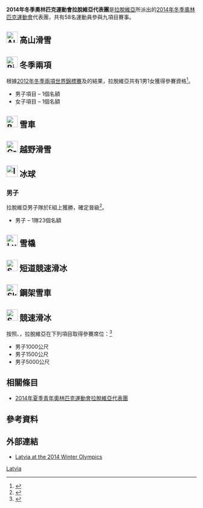 {{Infobox Country Olympics
|NOC=LAT
|games=2014年冬季
|Chef De Mission=
|competitors='''58'''
|sports=9
|flagbearer={{link-en|Sandis Ozoliņš|Sandis Ozoliņš}}
|gold=
|silver=
|bronze=
|total=
|rank=
}}
'''2014年冬季奧林匹克運動會拉脫維亞代表團'''是[[拉脫維亞|拉脫維亞]]所派出的[[2014年冬季奧林匹克運動會|2014年冬季奧林匹克運動會]]代表團，共有58名運動員參與九項目賽事。

== [[Image:Alpine_skiing_pictogram.svg|30px]] 高山滑雪 ==
{{main|2014年冬季奧林匹克運動會高山滑雪比賽}}

== [[Image:Biathlon_pictogram.svg|30px]] 冬季兩項 ==
{{main|2014年冬季奧林匹克運動會冬季兩項比賽}}
根據[[2012年冬季兩項世界錦標賽|2012年冬季兩項世界錦標賽]]及{{link-en|2013年冬季兩項世界錦標賽|Biathlon World Championships 2013}}的結果，拉脫維亞共有1男1女獲得參賽資格<ref name=biathlonquota>{{Cite news|title=2014 Winter Olympics Biathlon NOC quota|url=http://realbiathlon.blogspot.ca/2013/03/2014-winter-olympics-noc-quota.html|work=Real Biathlon|accessdate=2013-03-16|archive-date=2014-03-17|archive-url=https://web.archive.org/web/20140317193225/http://realbiathlon.blogspot.ca/2013/03/2014-winter-olympics-noc-quota.html|dead-url=yes}}</ref>。

* 男子項目 – 1個名額
* 女子項目 – 1個名額

== [[Image:Bobsleigh_pictogram.svg|30px]] 雪車 ==
{{main|2014年冬季奧林匹克運動會雪車比賽}}

== [[Image:Cross_country_skiing_pictogram.svg|30px]] 越野滑雪 ==
{{main|2014年冬季奧林匹克運動會越野滑雪比賽}}

== [[Image:Ice_hockey_pictogram.svg|30px]] 冰球 ==
{{main|2014年冬季奧林匹克運動會冰球比賽}}

=== 男子 ===
{{main|2014年冬季奧林匹克運動會冰球比賽男子賽事}}
拉脫維亞男子隊於{{link-en|2014年冬季奧林匹克運動會–男子冰球資格賽|Ice hockey at the 2014 Winter Olympics – Men's qualification}}E組上獲勝，確定晉級<ref>{{cite web |url=http://www.iihf.com/home-of-hockey/news/news-singleview/recap/7560.html?tx_ttnews=187&cHash=b4d5b0ee04 |title=Latvia bound for Games |author= |date=February 2013 |work= |publisher=[[國際冰球總會|國際冰球總會]] |accessdate=2013-02-11 |deadurl=yes |archiveurl=https://web.archive.org/web/20140106203708/http://www.iihf.com/home-of-hockey/news/news-singleview/recap/7560.html?tx_ttnews=187&cHash=b4d5b0ee04 |archivedate=2014-01-06 }}</ref>。

* 男子 – 1隊23個名額

== [[Image:Luge_pictogram.svg|30px]] 雪橇 ==
{{main|2014年冬季奧林匹克運動會雪橇比賽}}

== [[Image:Short_track_speed_skating_pictogram.svg|30px]] 短道競速滑冰 ==
{{main|2014年冬季奧林匹克運動會短道競速滑冰比賽}}

== [[Image:Skeleton_pictogram.svg|30px]] 鋼架雪車 ==
{{main|2014年冬季奧林匹克運動會鋼架雪車比賽}}

== [[Image:Speed_skating_pictogram.svg|30px]] 競速滑冰 ==
{{main|2014年冬季奧林匹克運動會競速滑冰比賽}}
按照{{link-en|2012–13年ISU競速滑冰世界盃|2012–13 ISU Speed Skating World Cup}}、{{link-en|2013年世界單程距離競速滑冰世界盃|2013 World Single Distance Speed}}，拉脫維亞在下列項目取得參賽席位：<ref>{{Cite press release |title= SPECIAL REGULATIONS & TECHNICAL RULES SPEED SKATING and SHORT TRACK SPEED SKATING 2012 |language= en |date= June 2012 |publisher= [[國際滑冰總會|國際滑冰總會]] |url= http://www.isu.org/vsite/vfile/page/fileurl/0,11040,4844-206176-223399-177249-0-file,00.pdf |format= pdf |accessdate= 2013-09-28 |archivedate= 2013-10-11 |deadurl= yes |archiveurl= https://web.archive.org/web/20131011213642/http://www.isu.org/vsite/vfile/page/fileurl/0,11040,4844-206176-223399-177249-0-file,00.pdf }}</ref>

* 男子1000公尺
* 男子1500公尺
* 男子5000公尺

== 相關條目 ==
* [[2014年夏季青年奧林匹克運動會拉脫維亞代表團|2014年夏季青年奧林匹克運動會拉脫維亞代表團]]

== 參考資料 ==
{{Reflist}}

== 外部連結 ==
* [http://www.sochi2014.com/en/team-latvia Latvia at the 2014 Winter Olympics]{{Wayback|url=http://www.sochi2014.com/en/team-latvia |date=20140225134945 }}

{{NOCin2014WinterOlympics}}

[[Category:2014年冬季奧林匹克運動會代表團|Latvia]]